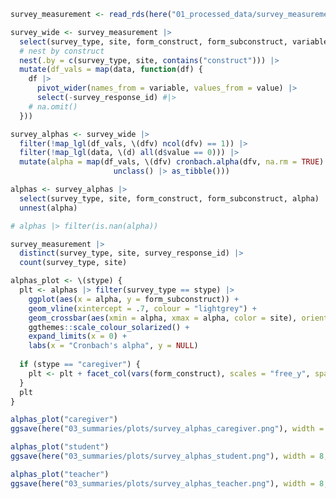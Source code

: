 ```r
survey_measurement <- read_rds(here("01_processed_data/survey_measurement.rds"))

survey_wide <- survey_measurement |>
  select(survey_type, site, form_construct, form_subconstruct, variable, value, survey_response_id) |>
  # nest by construct
  nest(.by = c(survey_type, site, contains("construct"))) |>
  mutate(df_vals = map(data, function(df) {
    df |>
      pivot_wider(names_from = variable, values_from = value) |>
      select(-survey_response_id) #|>
    # na.omit()
  }))

survey_alphas <- survey_wide |>
  filter(!map_lgl(df_vals, \(dfv) ncol(dfv) == 1)) |>
  filter(!map_lgl(data, \(d) all(d$value == 0))) |>
  mutate(alpha = map(df_vals, \(dfv) cronbach.alpha(dfv, na.rm = TRUE) |>
                       unclass() |> as_tibble()))

alphas <- survey_alphas |>
  select(survey_type, site, form_construct, form_subconstruct, alpha) |>
  unnest(alpha)

# alphas |> filter(is.nan(alpha))

survey_measurement |>
  distinct(survey_type, site, survey_response_id) |>
  count(survey_type, site)
```

```r
alphas_plot <- \(stype) {
  plt <- alphas |> filter(survey_type == stype) |>
    ggplot(aes(x = alpha, y = form_subconstruct)) +
    geom_vline(xintercept = .7, colour = "lightgrey") +
    geom_crossbar(aes(xmin = alpha, xmax = alpha, color = site), orientation = "y") +
    ggthemes::scale_colour_solarized() +
    expand_limits(x = 0) +
    labs(x = "Cronbach's alpha", y = NULL)
  
  if (stype == "caregiver") {
    plt <- plt + facet_col(vars(form_construct), scales = "free_y", space = "free")
  }
  plt
}

alphas_plot("caregiver")
ggsave(here("03_summaries/plots/survey_alphas_caregiver.png"), width = 8, height = 10)

alphas_plot("student")
ggsave(here("03_summaries/plots/survey_alphas_student.png"), width = 8, height = 5)

alphas_plot("teacher")
ggsave(here("03_summaries/plots/survey_alphas_teacher.png"), width = 8, height = 5)
```

